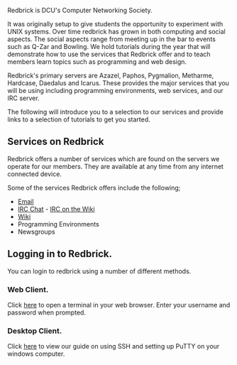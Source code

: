 
<Layout>
<SEO title="Welcome to Redbrick" />
<div className="Main">
<div className="Page-Section">

Redbrick is DCU's Computer Networking Society.

It was originally setup to give students the opportunity to experiment with UNIX
systems. Over time redbrick has grown in both computing and social aspects. The
social aspects range from meeting up in the bar to events such as Q-Zar and
Bowling. We hold tutorials during the year that will demonstrate how to use the
services that Redbrick offer and to teach members learn topics such as
programming and web design.

Redbrick's primary servers are Azazel, Paphos, Pygmalion, Metharme, Hardcase,
Daedalus and Icarus. These provides the major services that you will be using
including programming environments, web services, and our IRC server.

The following will introduce you to a selection to our services and provide
links to a selection of tutorials to get you started.

## Services on Redbrick

Redbrick offers a number of services which are found on the servers we operate
for our members. They are available at any time from any internet connected
device.

Some of the services Redbrick offers include the following;

- [Email](https://webmail.redbrick.dcu.ie/)
- [IRC Chat](https://webchat.redbrick.dcu.ie) -
  [IRC on the Wiki](http://wiki.redbrick.dcu.ie/mw/IRC)
- [Wiki](https://wiki.redbrick.dcu.ie)
- Programming Environments
- Newsgroups

## Logging in to Redbrick.

You can login to redbrick using a number of different methods.

### Web Client.

Click [here](https://term.redbrick.dcu.ie) to open a terminal in your web
browser. Enter your username and password when prompted.

### Desktop Client.

Click [here](http://wiki.redbrick.dcu.ie/mw/Connect) to view our guide on using
SSH and setting up PuTTY on your windows computer.


</div>
</div>
</Layout>

